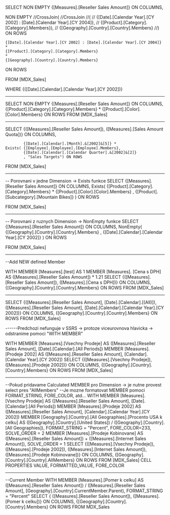 SELECT NON EMPTY
	{[Measures].[Reseller Sales Amount]}
ON COLUMNS,

NON EMPTY 
//CrossJoin(
//CrossJoin 
//(
//	{[Date].[Calendar Year].[CY 2002] : [Date].[Calendar Year].[CY 2004]},
//	{[Product].[Category].[Category].Members}),
//	{[Geography].[Country].[Country].Members}
//) ON ROWS

	{[Date].[Calendar Year].[CY 2002] : [Date].[Calendar Year].[CY 2004]}
	*
	{[Product].[Category].[Category].Members}
	*
	{[Geography].[Country].[Country].Members}
ON ROWS

FROM [MDX_Sales]

WHERE {([Date].[Calendar].[Calendar Year].[CY 2002])}

--------------------------------------------------------------------------------

SELECT 
	NON EMPTY
	{[Measures].[Reseller Sales Amount]}
	ON COLUMNS,
	{[Product].[Category].[Category].Members}
	*
	{[Product].[Color].[Color].Members}
	ON ROWS
FROM [MDX_Sales]

--------------------------------------------------------------------------------

SELECT {([Measures].[Reseller Sales Amount]),
		 ([Measures].[Sales Amount Quota])}	ON COLUMNS,

			{[Date].[Calendar].[Month].&[2002]&[5]} *
	Exists(	{[Employee].[Employee].[Employee].Members},
			{[Date].[Calendar].[Calendar Quarter].&[2002]&[2]}
			, "Sales Targets") ON ROWS
FROM [MDX_Sales]

--------------------------------------------------------------------------------
-- Porovnani v jedne Dimension -> Exists funkce
SELECT {[Measures].[Reseller Sales Amount]}	ON COLUMNS,
Exists(
	{[Product].[Category].[Category].Members} *
	{[Product].[Color].[Color].Members} 
	,
	{[Product].[Subcategory].[Mountain Bikes]}
)
ON ROWS

FROM [MDX_Sales]

--------------------------------------------------------------------------------
-- Porovnani z ruznych Dimension -> NonEmpty funkce
SELECT {[Measures].[Reseller Sales Amount]}	ON COLUMNS,
NonEmpty(
	{[Geography].[Country].[Country].Members}
	,
	{[Date].[Calendar].[Calendar Year].[CY 2002]}
)
ON ROWS

FROM [MDX_Sales]

--------------------------------------------------------------------------------
--Add NEW defined Member

WITH	MEMBER [Measures].[test] AS
		1
		MEMBER [Measures]. [Cena s DPH] AS
		([Measures].[Reseller Sales Amount]) * 1.21
SELECT	{([Measures].[Reseller Sales Amount]), ([Measures].[Cena s DPH])} ON COLUMNS,
		{[Geography].[Country].[Country].Members} ON ROWS
FROM [MDX_Sales]

--------------------------------------------------------------------------------

SELECT {([Measures].[Reseller Sales Amount], [Date].[Calendar].[(All)]),
		([Measures].[Reseller Sales Amount], [Date].[Calendar].[Calendar Year].[CY 2002])} ON COLUMNS,
	   {[Geography].[Country].[Country].Members} ON ROWS
FROM [MDX_Sales]

------Predchozi nefunguje v SSRS -> protoze viceurovnova hlavicka -> odstranime pomoci "WITH MEMBER"

WITH	MEMBER	[Measures].[Vsechny Prodeje] AS
				([Measures].[Reseller Sales Amount], [Date].[Calendar].[All Periods])
		MEMBER	[Measures].[Prodeje 2002] AS
				([Measures].[Reseller Sales Amount], [Calendar].[Calendar Year].[CY 2002])
SELECT {([Measures].[Vsechny Prodeje]),
		([Measures].[Prodeje 2002])} ON COLUMNS,
	   {[Geography].[Country].[Country].Members} ON ROWS
FROM [MDX_Sales]

--------------------------------------------------------------------------------
--Pokud pridavame Calculated MEMBER pro Dimension -> je nutne provest select pres "AllMembers" 
--Je mozne formatovat MEMBER pomoci FORMAT_STRING, FORE_COLOR, atd...
WITH	MEMBER	[Measures].[Vsechny Prodeje] AS
				([Measures].[Reseller Sales Amount], [Date].[Calendar].[All Periods])
		MEMBER	[Measures].[Prodeje 2002] AS
				([Measures].[Reseller Sales Amount], [Calendar].[Calendar Year].[CY 2002])
		MEMBER	[Geography].[Country].[All Geographies].[Procento USA k celku] AS
				([Geography].[Country].[United States]) /
				([Geography].[Country].[All Geographies]),
				FORMAT_STRING = "Percent", FORE_COLOR=233,
				SOLVE_ORDER = 2
		MEMBER	[Measures].[Prodeje Kobinovane] AS
				([Measures].[Reseller Sales Amount]) +
				([Measures].[Internet Sales Amount]),
				SOLVE_ORDER = 1
SELECT {([Measures].[Vsechny Prodeje]),
		([Measures].[Prodeje 2002]),
		([Measures].[Internet Sales Amount]),
		([Measures].[Prodeje Kobinovane])} ON COLUMNS,
	   {[Geography].[Country].[Country].AllMembers} ON ROWS
FROM [MDX_Sales]
CELL PROPERTIES VALUE, FORMATTED_VALUE, FORE_COLOR

--------------------------------------------------------------------------------
--Current Member
WITH MEMBER	[Measures].[Pomer k celku] AS
			([Measures].[Reseller Sales Amount]) /
			([Measures].[Reseller Sales Amount], [Geography].[Country].CurrentMember.Parent),
			FORMAT_STRING = "Percent"
SELECT  {	([Measures].[Reseller Sales Amount]),
			([Measures].[Pomer k celku])} ON COLUMNS,
			{[Geography].[Country].[Country].Members} ON ROWS
FROM MDX_Sales